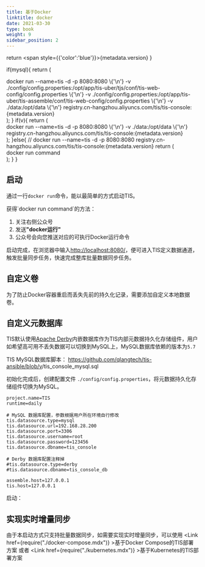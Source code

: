```yaml
---
title: 基于Docker
linktitle: docker
date: 2021-03-30
type: book
weight: 9
sidebar_position: 2
---
```


return <span style={{'color':'blue'}}>{metadata.version}</span>
}

if(mysql){
return (
<div>
<CodeBlock language="shell">
docker run --name=tis -d -p 8080:8080 \{'\n'}
  -v ./config/config.properties:/opt/app/tis-uber/tjs/conf/tis-web-config/config.properties \{'\n'}
  -v ./config/config.properties:/opt/app/tis-uber/tis-assemble/conf/tis-web-config/config.properties \{'\n'}
  -v ./data:/opt/data \{'\n'}
  registry.cn-hangzhou.aliyuncs.com/tis/tis-console:{metadata.version}
</CodeBlock>
</div>
);
}
if(v){
return (
<div>
<CodeBlock language="shell">
docker run --name=tis -d -p 8080:8080 \{'\n'}
  -v ./data:/opt/data \{'\n'}
  registry.cn-hangzhou.aliyuncs.com/tis/tis-console:{metadata.version}
</CodeBlock>
</div>
);
}else{
// docker run --name=tis -d -p 8080:8080 registry.cn-hangzhou.aliyuncs.com/tis/tis-console:{metadata.version}
return (
<div>
<CodeBlock language="shell">
docker run command
</CodeBlock>
</div>
);
}
}

## 启动
通过一行`docker run`命令，能以最简单的方式启动TIS。
<DockerShell />

<Contact justGongZhongHao="true">
      获得`docker run command`的方法：
     <ol>
      <li>关注右侧公众号</li>
      <li>发送<b>"docker运行"</b></li>
      <li>公众号会向您推送对应的可执行Docker运行命令</li>
     </ol>
</Contact>

启动完成，在浏览器中输入[http://localhost:8080/](http://localhost:8080/)，便可进入TIS定义数据通道，触发批量同步任务，快速完成整库批量数据同步任务。

## 自定义卷

为了防止Docker容器重启而丢失先前的持久化记录，需要添加自定义本地数据卷。

<DockerShell v="true" />

## 自定义元数据库

TIS默认使用[Apache Derby](https://db.apache.org/derby/)内嵌数据库作为TIS内部元数据持久化存储组件，用户如希望高可用不丢失数据可以切换到MySQL上，MySQL数据库依赖的版本为`5.7`

TIS MySQL数据库脚本： https://github.com/qlangtech/tis-ansible/blob/v<MetaVer/>/tis_console_mysql.sql

初始化完成后，创建配置文件 `./config/config.properties`，将元数据持久化存储组件切换为MySQL。
```properties title="./config/config.properties"
project.name=TIS
runtime=daily

# MySQL 数据库配置，参数根据用户所在环境自行修改
tis.datasource.type=mysql
tis.datasource.url=192.168.28.200
tis.datasource.port=3306
tis.datasource.username=root
tis.datasource.password=123456
tis.datasource.dbname=tis_console

# Derby 数据库配置注释掉
#tis.datasource.type=derby
#tis.datasource.dbname=tis_console_db

assemble.host=127.0.0.1
tis.host=127.0.0.1
```
启动：
<DockerShell mysql="true" />

## 实现实时增量同步

由于本启动方式只支持批量数据同步，如需要实现实时增量同步，可以使用 <Link href={require("./docker-compose.mdx")} >基于Docker Compose的TIS部署方案</Link> 或者 <Link href={require("./kubernetes.mdx")} >基于Kubernetes的TIS部署方案</Link>
